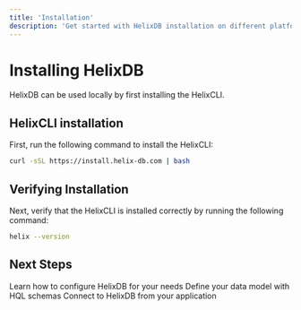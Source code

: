 ```yaml
---
title: 'Installation'
description: 'Get started with HelixDB installation on different platforms'
---
```


# Installing HelixDB

HelixDB can be used locally by first installing the HelixCLI.

## HelixCLI installation
First, run the following command to install the HelixCLI:

```bash
curl -sSL https://install.helix-db.com | bash
```



## Verifying Installation

Next, verify that the HelixCLI is installed correctly by running the following command:

```bash
helix --version
```





## Next Steps

<CardGroup cols={2}>
  <Card title="Configuration (Coming Soon)" icon="gear" href="essentials/configuration">
    Learn how to configure HelixDB for your needs
  </Card>
  <Card title="Schema Definition" icon="code" href="../../essentials/schema-definition">
    Define your data model with HQL schemas
  </Card>
  <Card title="Client Libraries (Coming Soon)" icon="plug" href="essentials/client-libraries">
    Connect to HelixDB from your application
  </Card>
</CardGroup>
